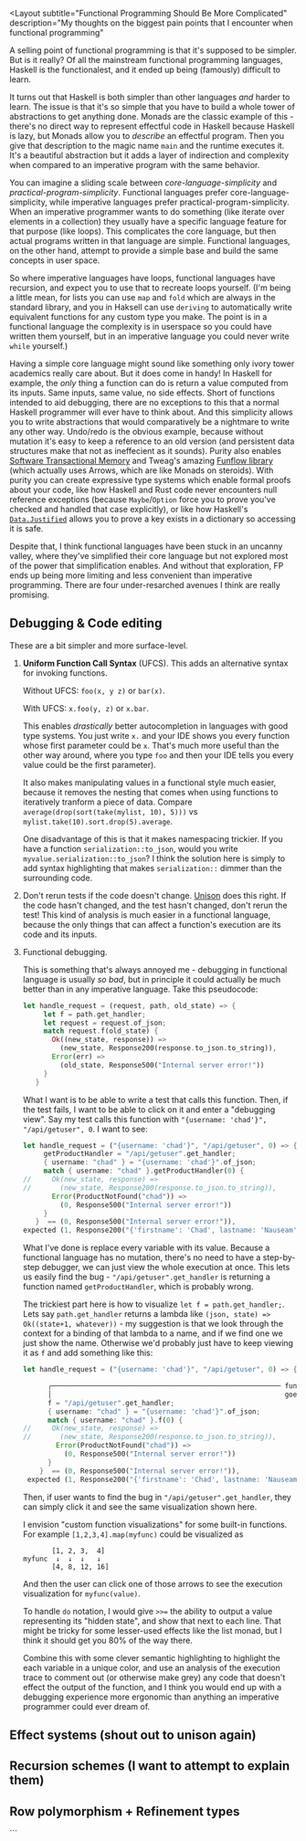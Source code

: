 <Layout
  subtitle="Functional Programming Should Be More Complicated"
  description="My thoughts on the biggest pain points that I encounter when functional programming"
>

A selling point of functional programming is that it's supposed to be simpler. But is it really? Of all the mainstream functional programming languages, Haskell is the functionalest, and it ended up being (famously) difficult to learn.

It turns out that Haskell is both simpler than other languages _and_ harder to learn. The issue is that it's so simple that you have to build a whole tower of abstractions to get anything done. Monads are the classic example of this - there's no direct way to represent effectful code in Haskell because Haskell is lazy, but Monads allow you to _describe_ an effectful program. Then you give that description to the magic name `main` and the runtime executes it. It's a beautiful abstraction but it adds a layer of indirection and complexity when compared to an imperative program with the same behavior.

You can imagine a sliding scale between _core-language-simplicity_ and _practical-program-simplicity_. Functional languages prefer core-language-simplicity, while imperative languages prefer practical-program-simplicity. When an imperative programmer wants to do something (like iterate over elements in a collection) they usually have a specific language feature for that purpose (like loops). This complicates the core language, but then actual programs written in that language are simple. Functional languages, on the other hand, attempt to provide a simple base and build the same concepts in user space.

So where imperative languages have loops, functional languages have recursion, and expect you to use that to recreate loops yourself. (I'm being a little mean, for lists you can use `map` and `fold` which are always in the standard library, and you in Haksell can use `deriving` to automatically write equivalent functions for any custom type you make. The point is in a functional language the complexity is in userspace so you could have written them yourself, but in an imperative language you could never write `while` yourself.)

Having a simple core language might sound like something only ivory tower academics really care about. But it does come in handy! In Haskell for example, the _only_ thing a function can do is return a value computed from its inputs. Same inputs, same value, no side effects. <Note>Short of functions intended to aid debugging, there are no exceptions to this that a normal Haskell programmer will ever have to think about.</Note> And this simplicity allows you to write abstractions that would comparatively be a nightmare to write any other way. Undo/redo is the obvious example, because without mutation it's easy to keep a reference to an old version (and persistent data structures make that not as ineffecient as it sounds). Purity also enables [Software Transactional Memory](https://hackage.haskell.org/package/stm) and Tweag's amazing [Funflow library](https://github.com/tweag/funflow) (which actually uses Arrows, which are like Monads on steroids). With purity you can create expressive type systems which enable formal proofs about your code, like how Haskell and Rust code never encounters null reference exceptions (because `Maybe`/`Option` force you to prove you've checked and handled that case explicitly), or like how Haskell's [`Data.Justified`](https://hackage.haskell.org/package/justified-containers-0.3.0.0/docs/Data-Map-Justified.html) allows you to prove a key exists in a dictionary so accessing it is safe.

Despite that, I think functional languages have been stuck in an uncanny valley, where they've simplified their core language but not explored most of the power that simplification enables. And without that exploration, FP ends up being more limiting and less convenient than imperative programming. There are four under-resarched avenues I think are really promising.

## Debugging & Code editing

These are a bit simpler and more surface-level.

1. **Uniform Function Call Syntax** (UFCS). This adds an alternative syntax for invoking functions.

   Without UFCS: `foo(x, y z)` or `bar(x)`.

   With UFCS: `x.foo(y, z)` or `x.bar`.

   This enables _drastically_ better autocompletion in languages with good type systems. You just write `x.` and your IDE shows you every function whose first parameter could be `x`. <Note>That's much more useful than the other way around, where you type `foo` and then your IDE tells you every value could be the first parameter).</Note>

   It also makes manipulating values in a functional style much easier, because it removes the nesting that comes when using functions to iteratively tranform a piece of data. Compare `average(drop(sort(take(mylist, 10), 5)))` vs `mylist.take(10).sort.drop(5).average`.

   One disadvantage of this is that it makes namespacing trickier. If you have a function `serialization::to_json`, would you write `myvalue.serialization::to_json`? I think the solution here is simply to add syntax highlighting that makes `serialization::` dimmer than the surrounding code.

2. Don't rerun tests if the code doesn't change. [Unison](https://www.unisonweb.org/) does this right. If the code hasn't changed, and the test hasn't changed, don't rerun the test! This kind of analysis is much easier in a functional language, because the only things that can affect a function's execution are its code and its inputs.

3. Functional debugging.

   This is something that's always annoyed me - debugging in functional language is usually _so bad_, but in principle it could actually be much better than in any imperative language. Take this pseudocode:

   ```rust
   let handle_request = (request, path, old_state) => {
        let f = path.get_handler;
        let request = request.of_json;
        match request.f(old_state) {
          Ok((new_state, response)) =>
            (new_state, Response200(response.to_json.to_string)),
          Error(err) =>
            (old_state, Response500("Internal server error!"))
        }
      }
   ```

   What I want is to be able to write a test that calls this function. Then, if the test fails, I want to be able to click on it and enter a "debugging view". Say my test calls this function with `"{username: 'chad'}", "/api/getuser", 0`. I want to see:

   ```rust
   let handle_request = ("{username: 'chad'}", "/api/getuser", 0) => {
        getProductHandler = "/api/getuser".get_handler;
        { username: "chad" } = "{username: 'chad'}".of_json;
        match { username: "chad" }.getProductHandler(0) {
   //     Ok(new_state, response) =>
   //       (new_state, Response200(response.to_json.to_string)),
          Error(ProductNotFound("chad")) =>
            (0, Response500("Internal server error!"))
        }
      }  == (0, Response500("Internal server error!")),
   expected (1, Response200("{'firstname': 'Chad', lastname: 'Nauseam'}"))
   ```

   What I've done is replace every variable with its value. Because a functional language has no mutation, there's no need to have a step-by-step debugger, we can just view the whole execution at once. This lets us easily find the bug - `"/api/getuser".get_handler` is returning a function named `getProductHandler`, which is probably wrong.

   The trickiest part here is how to visualize `let f = path.get_handler;`. Lets say `path.get_handler` returns a lambda like `(json, state) => Ok((state+1, whatever))` - my suggestion is that we look through the context for a binding of that lambda to a name, and if we find one we just show the name. Otherwise we'd probably just have to keep viewing it as `f` and add something like this:

   ```rust
   let handle_request = ("{username: 'chad'}", "/api/getuser", 0) => {

         ╭──────────────────────────────────────────────────────── function
         │                                                         goes here
         f = "/api/getuser".get_handler;
         { username: "chad" } = "{username: 'chad'}".of_json;
         match { username: "chad" }.f(0) {
   //     Ok(new_state, response) =>
   //       (new_state, Response200(response.to_json.to_string)),
           Error(ProductNotFound("chad")) =>
             (0, Response500("Internal server error!"))
         }
       }  == (0, Response500("Internal server error!")),
    expected (1, Response200("{'firstname': 'Chad', lastname: 'Nauseam'}"))
   ```

   Then, if user wants to find the bug in `"/api/getuser".get_handler`, they can simply click it and see the same visualization shown here.

   I envision "custom function visualizations" for some built-in functions. For example `[1,2,3,4].map(myfunc)` could be visualized as

   ```
          [1, 2, 3,  4]
   myfunc  ↓  ↓  ↓   ↓
          [4, 8, 12, 16]
   ```

   And then the user can click one of those arrows to see the execution visualization for `myfunc(value)`.

   To handle `do` notation, I would give `>>=` the ability to output a value representing its "hidden state", and show that next to each line. That might be tricky for some lesser-used effects like the list monad, but I think it should get you 80% of the way there.

   Combine this with some clever semantic highlighting to highlight the each variable in a unique color, and use an analysis of the execution trace to comment out (or otherwise make grey) any code that doesn't effect the output of the function, and I think you would end up with a debugging experience more ergonomic than anything an imperative programmer could ever dream of.

## Effect systems (shout out to unison again)

## Recursion schemes (I want to attempt to explain them)

## Row polymorphism + Refinement types

</Layout>
```
